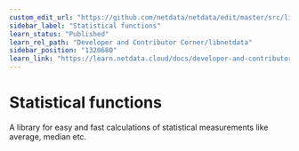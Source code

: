 ```yaml
---
custom_edit_url: "https://github.com/netdata/netdata/edit/master/src/libnetdata/statistical/README.md"
sidebar_label: "Statistical functions"
learn_status: "Published"
learn_rel_path: "Developer and Contributor Corner/libnetdata"
sidebar_position: "1320680"
learn_link: "https://learn.netdata.cloud/docs/developer-and-contributor-corner/libnetdata/statistical-functions"
---
```



# Statistical functions

A library for easy and fast calculations of statistical measurements like average, median etc.
